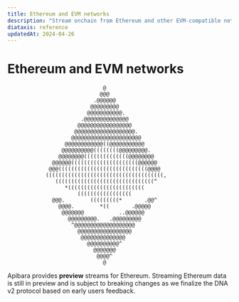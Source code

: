 ```yaml
---
title: Ethereum and EVM networks
description: "Stream onchain from Ethereum and other EVM-compatible networks."
diataxis: reference
updatedAt: 2024-04-26
---
```


# Ethereum and EVM networks

```
                              @
                             @@@
                           .@@@@@@
                          @@@@@@@@@
                         @@@@@@@@@@@.
                       .@@@@@@@@@@@@@@
                      @@@@@@@@@@@@@@@@@
                     @@@@@@@@@@@@@@@@@@@.
                    @@@@@@@@@@@@@@@@@@@@@@
                  @@@@@@@@@@@@((@@@@@@@@@@@
                 @@@@@@@@@@((((((((@@@@@@@@@.
                @@@@@@@@((((((((((((((@@@@@@@@
              @@@@@@(((((((((((((((((((((@@@@@@
             @@@((((((((((((((((((((((((((((@@@@
            (((((((((((((((((((((((((((((((((((((,
               (((((((((((((((((((((((((((((((^
                  *((((((((((((((((((((((((
                      (((((((((((((((((
              @@@.        (((((((((*       .@@^
                @@@@.        *((       .@@@@@
                 @@@@@@@           ..@@@@@@
                   @@@@@@@@@.   .@@@@@@@@@
                    ^@@@@@@@@@@@@@@@@@@@
                      @@@@@@@@@@@@@@@@@
                       @@@@@@@@@@@@@@
                         @@@@@@@@@@^
                           @@@@@@@
                            @@@@^
                              @
```

Apibara provides **preview** streams for Ethereum. Streaming Ethereum data is
still in preview and is subject to breaking changes as we finalize the DNA v2
protocol based on early users feedback.
